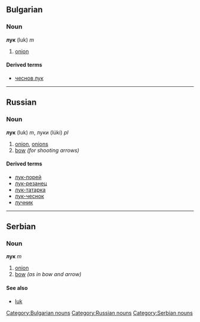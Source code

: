 ==Bulgarian==
[[Category:Bulgarian nouns]]
===Noun===
'''лук''' (luk) ''m''
# [[onion]]
====Derived terms====
*[[чеснов лук]]


----
==Russian==
[[Category:Russian nouns]]
===Noun===
'''лук''' (luk) ''m'', луки (lúki) ''pl''
# [[onion]], [[onion]]s
# [[bow]] ''(for shooting arrows)''
====Derived terms====
*[[лук-порей]]
*[[лук-резанец]]
*[[лук-татарка]]
*[[лук-чеснок]]
*[[лучник]]


----
==Serbian==
===Noun===
'''лук''' ''m''
#[[onion]]
#[[bow]] ''(as in bow and arrow)''
====See also====
*[[luk]]
[[Category:Serbian nouns]]
